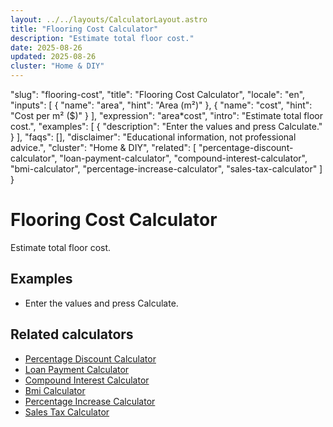 ```yaml
---
layout: ../../layouts/CalculatorLayout.astro
title: "Flooring Cost Calculator"
description: "Estimate total floor cost."
date: 2025-08-26
updated: 2025-08-26
cluster: "Home & DIY"
---
```


  "slug": "flooring-cost",
  "title": "Flooring Cost Calculator",
  "locale": "en",
  "inputs": [
    {
      "name": "area",
      "hint": "Area (m²)"
    },
    {
      "name": "cost",
      "hint": "Cost per m² ($)"
    }
  ],
  "expression": "area*cost",
  "intro": "Estimate total floor cost.",
  "examples": [
    {
      "description": "Enter the values and press Calculate."
    }
  ],
  "faqs": [],
  "disclaimer": "Educational information, not professional advice.",
  "cluster": "Home & DIY",
  "related": [
    "percentage-discount-calculator",
    "loan-payment-calculator",
    "compound-interest-calculator",
    "bmi-calculator",
    "percentage-increase-calculator",
    "sales-tax-calculator"
  ]
}

# Flooring Cost Calculator

Estimate total floor cost.

<Calculator schema={schema} />

## Examples

- Enter the values and press Calculate.

## Related calculators

- [Percentage Discount Calculator](/calculators/percentage-discount-calculator/)
- [Loan Payment Calculator](/calculators/loan-payment-calculator/)
- [Compound Interest Calculator](/calculators/compound-interest-calculator/)
- [Bmi Calculator](/calculators/bmi-calculator/)
- [Percentage Increase Calculator](/calculators/percentage-increase-calculator/)
- [Sales Tax Calculator](/calculators/sales-tax-calculator/)

